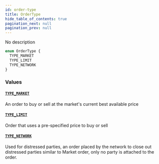 ```yaml
---
id: order-type
title: OrderType
hide_table_of_contents: true
pagination_next: null
pagination_prev: null
---
```



No description

```graphql
enum OrderType {
  TYPE_MARKET
  TYPE_LIMIT
  TYPE_NETWORK
}
```


### Values

#### [`TYPE_MARKET`](#)

An order to buy or sell at the market's current best available price


#### [`TYPE_LIMIT`](#)

Order that uses a pre-specified price to buy or sell


#### [`TYPE_NETWORK`](#)

Used for distressed parties, an order placed by the network to close out distressed parties
similar to Market order, only no party is attached to the order.




